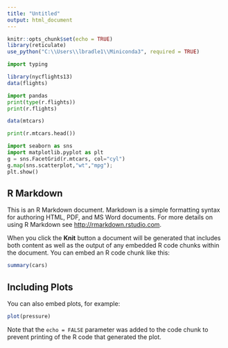 ---
title: "Untitled"
output: html_document
---

```{r setup, include=FALSE}
knitr::opts_chunk$set(echo = TRUE)
library(reticulate)
use_python("C:\\Users\\lbradle1\\Miniconda3", required = TRUE)
```

```{python}
import typing
```

```{r}
library(nycflights13)
data(flights)
```

```{python}
import pandas
print(type(r.flights))
print(r.flights)
```

```{r}
data(mtcars)
```

```{python}
print(r.mtcars.head())
```

```{python}
import seaborn as sns
import matplotlib.pyplot as plt
g = sns.FacetGrid(r.mtcars, col="cyl")
g.map(sns.scatterplot,"wt","mpg");
plt.show()
```



## R Markdown

This is an R Markdown document. Markdown is a simple formatting syntax for authoring HTML, PDF, and MS Word documents. For more details on using R Markdown see <http://rmarkdown.rstudio.com>.

When you click the **Knit** button a document will be generated that includes both content as well as the output of any embedded R code chunks within the document. You can embed an R code chunk like this:

```{r cars}
summary(cars)
```

## Including Plots

You can also embed plots, for example:

```{r pressure, echo=FALSE}
plot(pressure)
```

Note that the `echo = FALSE` parameter was added to the code chunk to prevent printing of the R code that generated the plot.
